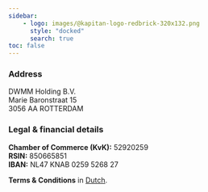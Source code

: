 ```yaml
---
sidebar:
    - logo: images/@kapitan-logo-redbrick-320x132.png
      style: "docked"
      search: true
toc: false
---
```


### Address

DWMM Holding B.V.<br>
Marie Baronstraat 15 <br>
3056 AA  ROTTERDAM

### Legal & financial details

__Chamber of Commerce (KvK):__ 52920259<br>
__RSIN:__ 850665851<br>
__IBAN:__ NL47 KNAB 0259 5268 27

__Terms & Conditions__ in [Dutch](/resources/200402-algemene-voorwaarden.pdf).
